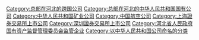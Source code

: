 {{catmore}}

[[Category:总部在河北的跨国公司|Category:总部在河北的跨国公司]]
[[Category:总部在河北的中华人民共和国国有公司|Category:总部在河北的中华人民共和国国有公司]]
[[Category:中华人民共和国矿业公司|Category:中华人民共和国矿业公司]]
[[Category:中国航空公司|Category:中国航空公司]]
[[Category:上海證券交易所上市公司|Category:上海證券交易所上市公司]]
[[Category:深圳證券交易所上市公司|Category:深圳證券交易所上市公司]]
[[Category:河北省人民政府国有资产监督管理委员会监管企业|Category:河北省人民政府国有资产监督管理委员会监管企业]]
[[Category:以中华人民共和国公司命名的分类|Category:以中华人民共和国公司命名的分类]]